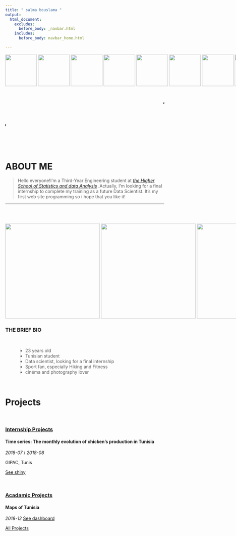 ```yaml
---
title: " salma bouslama "
output:
  html_document:
    excludes:
      before_body: _navbar.html
    includes:
      before_body: navbar_home.html
      
---
```

<nobr>
<center>
<img  src="image/AI.png" width="100px" height="auto">
<img  src="image/looop.jpg" width="100px" height="auto">
<img  src="image/explore.png" width="100px" height="auto">
<img  src="image/stat.jpg" width="100px" height="auto">
<img  src="image/i.png" width="100px" height="auto">
<img  src="image/cobba.jpg" width="100px" height="auto">
<img  src="image/courbe.jpg" width="100px" height="auto">
<img  src="image/AAII.jpg" width="100px" height="auto">
</center>
</nobr>

<h1><marquee direction="left"><center><FONT face="Chalkduster, fantasy"> "Data Analysis uses data to describe the PAST."  </FONT> </center></marquee></h1>
<h1><marquee direction="right"><center><FONT face="Chalkduster, fantasy"> "Data Scientist uses data to describe the FUTURE."  </FONT> </center></marquee></h1>
<br>
<br>



<a class="anchor" id="about"></a>

<h1>ABOUT ME</h1>

> Hello everyone!I'm a Third-Year Engineering student at [*the Higher School of Statistics and data Analysis*](http://www.essai.rnu.tn/accueil.htm) .Actually, I'm looking for a final internship to complete my training as a future Data Scientist. It's my first web site programming so i hope that you like it!

<hr>
<br>

<br>
<nobr>
<img  src="image/salma2.jpg" width="300px" height="auto">
<img src="image/computer.png"width="300px" height="auto" />
<img src="image/salma.jpg"width="300px" height="auto" />
</nobr>
<br>

<h3>THE BRIEF BIO</h3>

<br>
<ul>
> <li>23 years old</li>
<li>Tunisian student</li>
<li>Data scientist, looking for a final internship</li>
<li>Sport fan, especially Hiking and Fitness</li>
<li>cinéma and photography lover</li>
</ul>


<br>


<a class="anchor" id="blog-posts"></a>

<h1>Projects</h1>

<br>

<article>

<h3><a href="Projects.html">Internship Projects</a></h3>
<div class="summary">
 <h4>Time series: The monthly evolution of chicken’s production in Tunisia</h4>
<span><i class="fa fa-calendar"></i> _2018-07_ / _2018-08_</span>
<p>GIPAC, Tunis</p>
<a class="btn btn-outline-primary btn-sm" href="talk-2018-09-ucla-cpl.html" role="button">See shiny</a>
</div>

</article>

<br>


<article>
<h3><a href="Projects.html">Acadamic Projects</a></h3>
<div class="summary">
<h4>Maps of Tunisia</h4>
<span><i class="fa fa-calendar"></i> _2018-12_</span>
<a class="btn btn-outline-primary btn-sm" href="https://salmabouslama.shinyapps.io/Tunisia/" role="button">See dashboard</a>
</div>
</article>

<a class="btn btn-outline-secondary btn-lg" href="Projects.html" role="button">All Projects</a>

<br>
<br>
<br>


